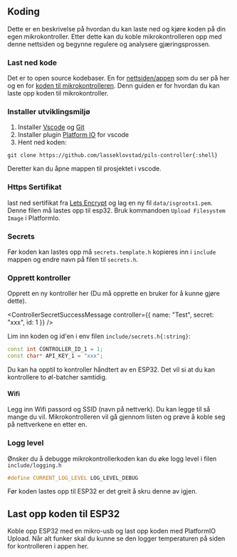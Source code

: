 
## Koding

Dette er en beskrivelse på hvordan du kan laste ned og kjøre koden på din egen mikrokontroller.
Etter dette kan du koble mikrokontrolleren opp med denne nettsiden og begynne regulere og analysere gjæringsprossen.

### Last ned kode

Det er to open source kodebaser. En for [nettsiden/appen][pils-app] som du ser på her og en for [koden til mikrokontrolleren][pils-controller].
Denn guiden er for hvordan du kan laste opp koden til mikrokontroller.

### Installer utviklingsmiljø

1. Installer [Vscode][vscode] og [Git][git]
2. Installer plugin [Platform IO][platform-io] for vscode
3. Hent ned koden:

`git clone https://github.com/lasseklovstad/pils-controller{:shell}`

Deretter kan du åpne mappen til prosjektet i vscode.

### Https Sertifikat

last ned sertifikat fra [Lets Encrypt][lets-encrypt] og lag en ny fil `data/isgrootx1.pem`.
Denne filen må lastes opp til esp32. Bruk kommandoen `Upload Filesystem Image` i PlatformIo.

### Secrets

Før koden kan lastes opp må `secrets.template.h` kopieres inn i `include` mappen og endre navn på filen til `secrets.h`.

### Opprett kontroller

Opprett en ny kontroller <Link to="/controller">her</Link> (Du må opprette en bruker for å kunne gjøre dette).

<ControllerSecretSuccessMessage
  controller={{ name: "Test", secret: "xxx", id: 1 }}
/>

Lim inn koden og id'en i env filen `include/secrets.h{:string}`:

```c++
const int CONTROLLER_ID_1 = 1;
const char* API_KEY_1 = "xxx";
```

Du kan ha opptil to kontroller håndtert av en ESP32. Det vil si at du kan kontrollere to øl-batcher samtidig.

#### Wifi

Legg inn Wifi passord og SSID (navn på nettverk). Du kan legge til så mange du vil. Mikrokontrolleren vil gå gjennom listen og prøve å koble seg på nettverkene en etter en.

### Logg level

Ønsker du å debugge mikrokontrollerkoden kan du øke logg level i filen `include/logging.h`

```c++
#define CURRENT_LOG_LEVEL LOG_LEVEL_DEBUG
```

Før koden lastes opp til ESP32 er det greit å skru denne av igjen.

## Last opp koden til ESP32

Koble opp ESP32 med en mikro-usb og last opp koden med PlatformIO Upload.
Når alt funker skal du kunne se den logger temperaturen på siden for kontrolleren i appen <Link to="/controller">her</Link>.

[pils-app]: https://github.com/lasseklovstad/pils-app
[pils-controller]: https://github.com/lasseklovstad/pils-controller
[vscode]: https://code.visualstudio.com/download
[platform-io]: https://platformio.org/install/ide?install=vscode
[git]: https://git-scm.com/downloads
[lets-encrypt]: https://letsencrypt.org/certs/isrgrootx1.pem
